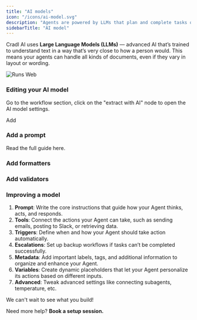 ```yaml
---
title: "AI models"
icon: "/icons/ai-model.svg"
description: "Agents are powered by LLMs that plan and complete tasks on autopilot. They are given tools, and decide how to use tools to achieve goals prompted by you. "
sidebarTitle: "AI model"
---
```


Cradl AI uses **Large Language Models (LLMs)** — advanced AI that’s trained to understand text in a way that’s very close to how a person would. This means your agents can handle all kinds of documents, even if they vary in layout or wording.

![Runs Web](/images/runs.webp)

### Editing your AI model

Go to the workflow section, click on  the "extract with AI" node to open the AI model settings.

Add

### Add a prompt

Read the full guide here.

### Add formatters

### Add validators

### Improving a model

1. **Prompt**: Write the core instructions that guide how your Agent thinks, acts, and responds.
2. **Tools**: Connect the actions your Agent can take, such as sending emails, posting to Slack, or retrieving data.
3. **Triggers**: Define when and how your Agent should take action automatically.
4. **Escalations**: Set up backup workflows if tasks can’t be completed successfully.
5. **Metadata**: Add important labels, tags, and additional information to organize and enhance your Agent.
6. **Variables**: Create dynamic placeholders that let your Agent personalize its actions based on different inputs.
7. **Advanced**: Tweak advanced settings like connecting subagents, temperature, etc.

We can't wait to see what you build\!

Need more help? **Book a setup session.**